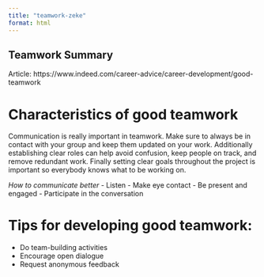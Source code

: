 ```yaml
---
title: "teamwork-zeke"
format: html
---
```


## Teamwork Summary
Article: https://www.indeed.com/career-advice/career-development/good-teamwork 

# Characteristics of good teamwork
Communication is really important in teamwork. Make sure to always be in contact with your group and keep them updated on your work. Additionally establishing clear roles can help avoid confusion, keep people on track, and remove redundant work. Finally setting clear goals throughout the project is important so everybody knows what to be working on. 

*How to communicate better*
- Listen
- Make eye contact
- Be present and engaged
- Participate in the conversation


# Tips for developing good teamwork:
- Do team-building activities
- Encourage open dialogue
- Request anonymous feedback
